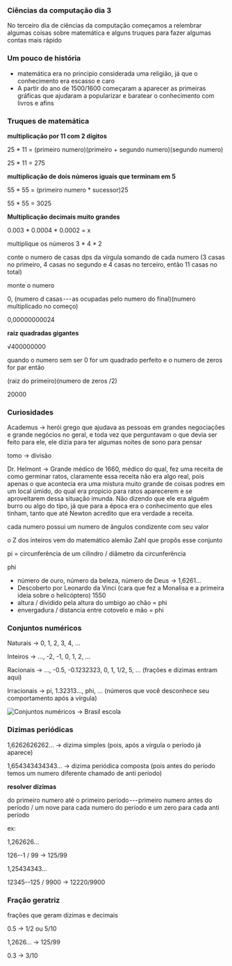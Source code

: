 




### Ciências da computação dia 3

No terceiro dia de ciências da computação começamos a relembrar algumas
coisas sobre matemática e alguns truques para fazer algumas contas mais
rápido








### Um pouco de história

-   matemática era no principio considerada uma religião, já que o
    conhecimento era escasso e caro
-   A partir do ano de 1500/1600 começaram a aparecer as primeiras
    gráficas que ajudaram a popularizar e baratear o conhecimento com
    livros e afins








### Truques de matemática

**multiplicação por 11 com 2 dígitos**

25 \* 11 = (primeiro numero)(primeiro + segundo numero)(segundo numero)

25 \* 11 = 275

**multiplicação de dois números iguais que terminam em 5**

55 \* 55 = (primeiro numero \* sucessor)25

55 \* 55 = 3025

**Multiplicação decimais muito grandes**

0.003 \* 0.0004 \* 0.0002 = x

multiplique os números 3 \* 4 \* 2

conte o numero de casas dps da vírgula somando de cada numero (3 casas
no primeiro, 4 casas no segundo e 4 casas no terceiro, então 11 casas no
total)

monte o numero

0, (numero d casas --- as ocupadas pelo numero do final)(numero
multiplicado no começo)

0,00000000024

**raiz quadradas gigantes**

√400000000

quando o numero sem ser 0 for um quadrado perfeito e o numero de zeros
for par então

(raiz do primeiro)(numero de zeros /2)

20000








### Curiosidades

Academus → herói grego que ajudava as pessoas em grandes negociações e
grande negócios no geral, e toda vez que perguntavam o que devia ser
feito para ele, ele dizia para ter algumas noites de sono para pensar

tomo → divisão

Dr. Helmont → Grande médico de 1660, médico do qual, fez uma receita de
como germinar ratos, claramente essa receita não era algo real, pois
apenas o que acontecia era uma mistura muito grande de coisas podres em
um local úmido, do qual era propicio para ratos aparecerem e se
aproveitarem dessa situação imunda. Não dizendo que ele era alguém burro
ou algo do tipo, já que para a época era o conhecimento que eles tinham,
tanto que até Newton acredito que era verdade a receita.

cada numero possui um numero de ângulos condizente com seu valor

o Z dos inteiros vem do matemático alemão Zahl que propôs esse conjunto

pi = circunferência de um cilindro / diâmetro da circunferência

phi

-   número de ouro, número da beleza, número de Deus → 1,6261...
-   Descoberto por Leonardo da Vinci (cara que fez a Monalisa e a
    primeira ideia sobre o helicóptero) 1550
-   altura / dividido pela altura do umbigo ao chão = phi
-   envergadura / distancia entre cotovelo e mão = phi








### Conjuntos numéricos

Naturais → 0, 1, 2, 3, 4, ...

Inteiros →  ..., -2, -1, 0, 1, 2, ...

Racionais →  ..., -0.5, -0.1232323, 0, 1, 1/2, 5, ... (frações e
dizimas entram aqui)

Irracionais →  pi, 1.32313..., phi, ... (números que você desconhece
seu comportamento após a vírgula)

![Conjuntos numéricos →
Brasil escola](https://cdn-images-1.medium.com/max/800/0*Jb9jGr-WXOWLqiXq.jpg)








### Dizimas periódicas

1,6262626262... → dizima simples (pois, após a vírgula o período já
aparece)

1,654343434343... → dizima periódica composta (pois antes do período
temos um numero diferente chamado de anti período)

**resolver dizimas**

do primeiro numero até o primeiro período --- primeiro numero antes do
período / um nove para cada numero do período e um zero para cada anti
período

ex:

1,262626...

126--1 / 99 → 125/99

1,25434343...

12345--125 / 9900 → 12220/9900








### Fração geratriz

frações que geram dizimas e decimais

0.5 → 1/2 ou 5/10

1,2626... → 125/99

0.3 → 3/10


